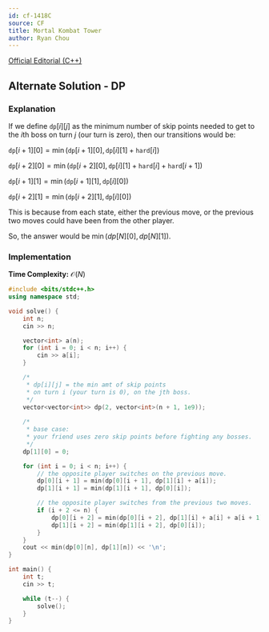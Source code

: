 ```yaml
---
id: cf-1418C
source: CF
title: Mortal Kombat Tower
author: Ryan Chou
---
```

[Official Editorial (C++)](https://codeforces.com/blog/entry/82673)

## Alternate Solution - DP
### Explanation

If we define $\texttt{dp}[i][j]$ as the minimum number of skip points needed to get to the $i$th boss on turn $j$ 
(our turn is zero), then our transitions would be:

$\texttt{dp}[i + 1][0] =\min(\texttt{dp}[i + 1][0], \texttt{dp}[i][1] + \texttt{hard}[i])$

$\texttt{dp}[i + 2][0] =\min(\texttt{dp}[i + 2][0], \texttt{dp}[i][1] + \texttt{hard}[i] + \texttt{hard}[i + 1])$

$\texttt{dp}[i + 1][1] =\min(\texttt{dp}[i + 1][1], \texttt{dp}[i][0])$

$\texttt{dp}[i + 2][1] =\min(\texttt{dp}[i + 2][1], \texttt{dp}[i][0])$

This is because from each state, either the previous move, or the previous two moves could have been from the other player.

So, the answer would be $\min(dp[N][0], dp[N][1])$.

### Implementation

**Time Complexity:** $\mathcal{O}(N)$

<LanguageSection>
<CPPSection>

```cpp
#include <bits/stdc++.h>
using namespace std;

void solve() {
	int n;
	cin >> n;

	vector<int> a(n);
	for (int i = 0; i < n; i++) {
		cin >> a[i];
	}

	/*
	 * dp[i][j] = the min amt of skip points 
	 * on turn i (your turn is 0), on the jth boss.
	 */
	vector<vector<int>> dp(2, vector<int>(n + 1, 1e9));
	
	/* 
	 * base case:
	 * your friend uses zero skip points before fighting any bosses.
	 */
	dp[1][0] = 0;

	for (int i = 0; i < n; i++) {
		// the opposite player switches on the previous move.
		dp[0][i + 1] = min(dp[0][i + 1], dp[1][i] + a[i]);
		dp[1][i + 1] = min(dp[1][i + 1], dp[0][i]);

		// the opposite player switches from the previous two moves.
		if (i + 2 <= n) {	
			dp[0][i + 2] = min(dp[0][i + 2], dp[1][i] + a[i] + a[i + 1]);
			dp[1][i + 2] = min(dp[1][i + 2], dp[0][i]);
		}
	}
	cout << min(dp[0][n], dp[1][n]) << '\n';
}

int main() {
	int t;
	cin >> t;

	while (t--) {
		solve();
	}
}
```
</CPPSection>
</LanguageSection>
